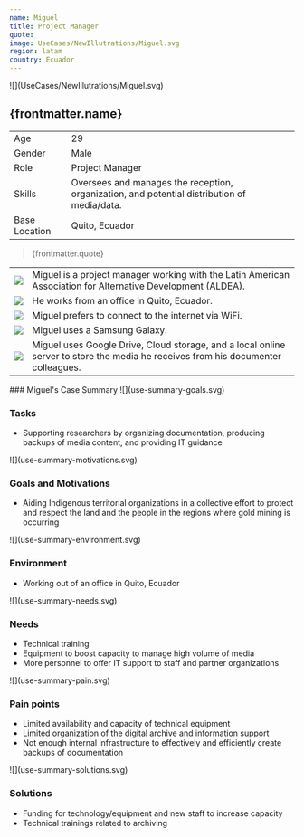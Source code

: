 ```yaml
---
name: Miguel
title: Project Manager 
quote:
image: UseCases/NewIllutrations/Miguel.svg
region: latam
country: Ecuador
---
```



<ProfileSection>
![](UseCases/NewIllutrations/Miguel.svg)

## **{frontmatter.name}**

|               |                                                                                               |
| ------------- | -----------------------------------------------------------------------------------------     |
| Age           | 29                                                                                            |
| Gender        | Male                                                                                          |
| Role          | Project Manager                                                                               |
| Skills        | Oversees and manages the reception, organization, and potential distribution of media/data.   |
| Base Location | Quito, Ecuador                                                                                |

> {frontmatter.quote}

|                    |                                                                                                                                      |
| ------------------ | ------------------------------------------------------------------------------------------------------------------------------------ |
| ![](checkmark.svg) | Miguel is a project manager working with the Latin American Association for Alternative Development (ALDEA).                         |
| ![](squares.svg)   | He works from an office in Quito, Ecuador.                                                                                           |
| ![](website.svg)   | Miguel prefers to connect to the internet via WiFi.                                                                                  |
| ![](play.svg)      | Miguel uses a Samsung Galaxy.                                                                                                        |
| ![](folder.svg)    | Miguel uses Google Drive, Cloud storage, and a local online server to store the media he receives from his documenter colleagues.    |

</ProfileSection>
<AchievementsSection>
    ### Miguel's Case Summary

<AchievementItem>
![](use-summary-goals.svg)

### Tasks

- Supporting researchers by organizing documentation, producing backups of media content, and providing IT guidance

</AchievementItem>
<AchievementItem>
![](use-summary-motivations.svg)

### Goals and Motivations

- Aiding Indigenous territorial organizations in a collective effort to protect and respect the land and the people in the regions where gold mining is occurring

</AchievementItem>
<AchievementItem>
![](use-summary-environment.svg)

### Environment

- Working out of an office in Quito, Ecuador

</AchievementItem>
<AchievementItem>
![](use-summary-needs.svg)

### Needs

- Technical training
- Equipment to boost capacity to manage high volume of media
- More personnel to offer IT support to staff and partner organizations

</AchievementItem>
<AchievementItem>
![](use-summary-pain.svg)

### Pain points

- Limited availability and capacity of technical equipment
- Limited organization of the digital archive and information support
- Not enough internal infrastructure to effectively and efficiently create backups of documentation

</AchievementItem>
<AchievementItem>
![](use-summary-solutions.svg)

### Solutions

- Funding for technology/equipment and new staff to increase capacity 
- Technical trainings related to archiving

</AchievementItem>
</AchievementsSection>

